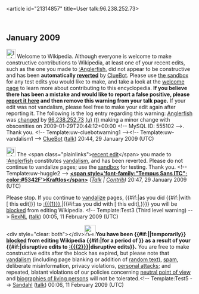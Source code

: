 <article id="21314857" title=User talk:96.238.252.73>
	<talkpage id="21314857" title="User talk:96.238.252.73">
== January 2009 ==
[[Image:Information.svg|left|25px]] Welcome to Wikipedia. Although everyone is welcome to make constructive contributions to Wikipedia, at least one of your recent edits, such as the one you made to [[:Anglerfish]], did not appear to be constructive and has been '''automatically [[Help:Reverting|reverted]]''' by [[User:ClueBot|ClueBot]].  Please use [[Wikipedia:Sandbox|the sandbox]] for any test edits you would like to make, and take a look at the [[Wikipedia:Introduction|welcome page]] to learn more about contributing to this encyclopedia.  '''If you believe there has been a mistake and would like to report a false positive, please [[User:ClueBot/FalsePositives|report it here]] and then remove this warning from your talk page.'''  If your edit was not vandalism, please feel free to make your edit again after reporting it. The following is the log entry regarding this warning: [[Anglerfish]] was [http://en.wikipedia.org/w/index.php?title=Anglerfish&amp;diff=267260586&amp;oldid=266835921 changed] by [[Special:Contributions/96.238.252.73|96.238.252.73]] [[User:96.238.252.73|(u)]] [[User talk:96.238.252.73|(t)]] making a minor change with obscenities on 2009-01-29T20:44:12+00:00 &lt;!-- MySQL ID: 555102 --&gt;. Thank you. &lt;!-- Template:uw-cluebotwarning1 --&gt;&lt;!-- Template:uw-vandalism1 --&gt; [[User:ClueBot|ClueBot]] ([[User talk:ClueBot|talk]]) 20:44, 29 January 2009 (UTC)

[[Image:Information.png|25px]] The &lt;span class=&quot;plainlinks&quot;&gt;[http://en.wikipedia.org/wiki/Anglerfish?diff=267260948 recent edit]&lt;/span&gt; you made to [[:Anglerfish]] constitutes [[Wikipedia:Vandalism|vandalism]], and has been reverted. Please do not continue to vandalize pages; use the [[Wikipedia:Sandbox|sandbox]] for testing. Thank you. &lt;!-- Template:uw-huggle2 --&gt; '''[[User:Kraftlos|&lt;span style='font-family:&quot;Tempus Sans ITC&quot;; color:#5342F'&gt;Kraftlos&lt;/span&gt;]]''' ''([[User talk:Kraftlos|Talk]] | [[Special:Contributions/Kraftlos|Contrib]])'' 20:47, 29 January 2009 (UTC)

Please stop. If you continue to [[Wikipedia:Vandalism template link|vandalize]] pages, {{#if:|as you did {{#if:|with [{{{diff}}} this edit]}} to [[:{{{1}}}]],|{{#if:as you did with [{{{diff}}} this edit],}}}} you will be [[Wikipedia:Blocking policy|blocked]] from editing Wikipedia. &lt;!-- Template:Test3 (Third level warning) --&gt; [[User:RexNL|RexNL]] ([[User talk:RexNL|talk]]) 00:05, 11 February 2009 (UTC)


&lt;div style=&quot;clear: both&quot;&gt;&lt;/div&gt;[[Image:Octagon-warning.svg|left|30px]]'''You have been {{#if:||temporarily}} [[Wikipedia:Blocking policy|blocked]] from editing Wikipedia {{#if:|for a period of }} as a result of your {{#if:|disruptive edits to [[:{{{2}}}]]|disruptive edits}}.''' You are free to make constructive edits after the block has expired, but please note that [[Wikipedia:Vandalism template link|vandalism]] (including page blanking or addition of [[Wikipedia:Patent nonsense|random text]]), [[Wikipedia:Spam|spam]], deliberate misinformation, privacy violations, [[Wikipedia:No personal attacks|personal attacks]]; and repeated, blatant violations of our policies concerning [[Wikipedia:Neutral point of view|neutral point of view]] and [[Wikipedia:Biographies of living persons|biographies of living persons]] will not be tolerated.&lt;!-- Template:Test5 --&gt; [[User:Sandahl|Sandahl]] ([[User talk:Sandahl|talk]]) 00:06, 11 February 2009 (UTC)
	</talkpage>
</article>